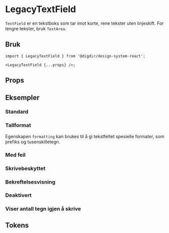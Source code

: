 
<Meta of={TextFieldStories} />

# LegacyTextField

<Information
  text='deprecated'
  description='**Denne komponenten er erstattet av ny [Textfield](/?path=/docs/felles-textfield--docs) komponent.**'
/>

`TextField` er en tekstboks som tar imot korte, rene tekster uten linjeskift. For lengre tekster, bruk `TextArea`.

## Bruk

```tsx
import { LegacyTextField } from '@digdir/design-system-react';

<LegacyTextField {...props} />;
```

## Props

<Primary />
<Controls />

## Eksempler

### Standard

<Canvas>
  <Story of={TextFieldStories.Standard} />
</Canvas>

### Tallformat

Egenskapen `formatting` kan brukes til å gi tekstfeltet spesielle formater, som prefiks og tusenskilletegn.

<Canvas>
  <Story of={TextFieldStories.Tallformat} />
</Canvas>

### Med feil

<Canvas>
  <Story of={TextFieldStories.MedFeil} />
</Canvas>

### Skrivebeskyttet

<Canvas>
  <Story of={TextFieldStories.Skrivebeskyttet} />
</Canvas>

### Bekreftelsesvisning

<Canvas>
  <Story of={TextFieldStories.Bekreftelsesvisning} />
</Canvas>

### Deaktivert

<Canvas>
  <Story of={TextFieldStories.Deaktivert} />
</Canvas>

### Viser antall tegn igjen å skrive

<Canvas>
  <Story of={TextFieldStories.AntallTegnIgjenASkrive} />
</Canvas>

## Tokens

<TokensTable
  jsonKey='component.textfield'
  componentName='textfield'
  showPreview={false}
  description
/>
